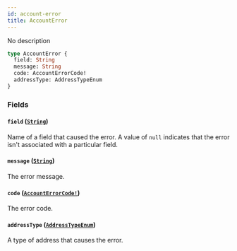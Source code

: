 ```yaml
---
id: account-error
title: AccountError
---
```


No description

```graphql
type AccountError {
  field: String
  message: String
  code: AccountErrorCode!
  addressType: AddressTypeEnum
}
```

### Fields

#### `field` ([`String`](/developer/api-reference/scalars/string))

Name of a field that caused the error. A value of `null` indicates that the error isn't associated with a particular field.

#### `message` ([`String`](/developer/api-reference/scalars/string))

The error message.

#### `code` ([`AccountErrorCode!`](/developer/api-reference/enums/account-error-code))

The error code.

#### `addressType` ([`AddressTypeEnum`](/developer/api-reference/enums/address-type-enum))

A type of address that causes the error.

